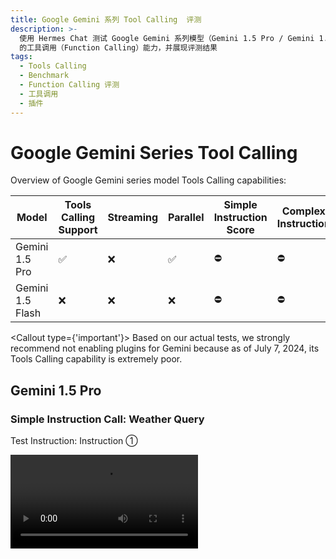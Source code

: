 ```yaml
---
title: Google Gemini 系列 Tool Calling  评测
description: >-
  使用 Hermes Chat 测试 Google Gemini 系列模型（Gemini 1.5 Pro / Gemini 1.5 Flash）
  的工具调用（Function Calling）能力，并展现评测结果
tags:
  - Tools Calling
  - Benchmark
  - Function Calling 评测
  - 工具调用
  - 插件
---
```


# Google Gemini Series Tool Calling

Overview of Google Gemini series model Tools Calling capabilities:

| Model            | Tools Calling Support | Streaming | Parallel | Simple Instruction Score | Complex Instruction |
| ---------------- | --------------------- | --------- | -------- | ------------------------ | ------------------- |
| Gemini 1.5 Pro   | ✅                     | ❌         | ✅        | ⛔                        | ⛔                   |
| Gemini 1.5 Flash | ❌                     | ❌         | ❌        | ⛔                        | ⛔                   |

<Callout type={'important'}>
  Based on our actual tests, we strongly recommend not enabling plugins for Gemini because as of
  July 7, 2024, its Tools Calling capability is extremely poor.
</Callout>

## Gemini 1.5 Pro

### Simple Instruction Call: Weather Query

Test Instruction: Instruction ①

<Video src="https://github.com/hermeslabs/lobe-chat/assets/28616219/a5a35431-2a15-4e79-97d5-502637f829bc" />

In the json output from Gemini, the name is incorrect, so Hermes Chat cannot recognize which plugin it called. (In the input, the name of the weather plugin is `realtime-weather____fetchCurrentWeather`, while Gemini returns `weather____fetchCurrentWeather`).

<Image alt="Tools Calling for Simple Instruction in Gemini 1.5 Pro" src="https://github.com/hermeslabs/lobe-chat/assets/28616219/1e077799-c25e-43c7-8492-c5c0bb9aed9b" />

<details>
  <summary>Original Tools Calling Output:</summary>

  ```yml
  [stream start] 2024-7-7 17:53:25.647
  [chunk 0] 2024-7-7 17:53:25.654
  {"candidates":[{"content":{"parts":[{"text":"好的"}],"role":"model"},"finishReason":"STOP","index":0}],"usageMetadata":{"promptTokenCount":95,"candidatesTokenCount":1,"totalTokenCount":96}}

  [chunk 1] 2024-7-7 17:53:26.288
  {"candidates":[{"content":{"parts":[{"text":"\n\n"}],"role":"model"},"finishReason":"STOP","index":0,"safetyRatings":[{"category":"HARM_CATEGORY_SEXUALLY_EXPLICIT","probability":"NEGLIGIBLE"},{"category":"HARM_CATEGORY_HATE_SPEECH","probability":"NEGLIGIBLE"},{"category":"HARM_CATEGORY_HARASSMENT","probability":"NEGLIGIBLE"},{"category":"HARM_CATEGORY_DANGEROUS_CONTENT","probability":"NEGLIGIBLE"}]}],"usageMetadata":{"promptTokenCount":95,"candidatesTokenCount":1,"totalTokenCount":96}}

  [chunk 2] 2024-7-7 17:53:26.336
  {"candidates":[{"content":{"parts":[{"functionCall":{"name":"weather____fetchCurrentWeather","args":{"city":"Hangzhou"}}},{"functionCall":{"name":"weather____fetchCurrentWeather","args":{"city":"Beijing"}}}],"role":"model"},"finishReasoSTOP","index":0,"safetyRatings":[{"category":"HARM_CATEGORY_SEXUALLY_EXPLICIT","probability":"NEGLIGIBLE"},{"category":"HARM_CATEGORY_HATE_SPEECH","probability":"NEGLIGIBLE"},{"category":"HARM_CATEGORY_HARASSMENT","probability":"NEGLIGIBLE"},{"category":"HARM_CATEGORY_DANGEROUS_CONTENT","probability":"NEGLIGIBLE"}]}],"usageMetadata":{"promptTokenCount":95,"candidatesTokenCount":79,"totalTokenCount":174}}

  [stream finished] total chunks: 3
  ```
</details>

### Complex Instruction Call: Image Generation

Test Instruction: Instruction ②

<Image alt="Tools Calling for Complex Instruction in Gemini 1.5 Pro" src="https://github.com/hermeslabs/lobe-chat/assets/28616219/a2454a60-3271-4786-861f-d49ceac1316e" />

When testing a set of complex instructions, Google throws an error directly:

```json
{
  "message": "[400 Bad Request] Invalid JSON payload received. Unknown name \"maxItems\" at 'tools[0].function_declarations[0].parameters.properties[0].value': Cannot find field.\nInvalid JSON payload received. Unknown name \"minItems\" at 'tools[0].function_declarations[0].parameters.properties[0].value': Cannot find field.\nInvalid JSON payload received. Unknown name \"default\" at 'tools[0].function_declarations[0].parameters.properties[1].value': Cannot find field.\nInvalid JSON payload received. Unknown name \"default\" at 'tools[0].function_declarations[0].parameters.properties[3].value': Cannot find field.\nInvalid JSON payload received. Unknown name \"default\" at 'tools[0].function_declarations[0].parameters.properties[4].value': Cannot find field. [{\"@type\":\"type.googleapis.com/google.rpc.BadRequest\",\"fieldViolations\":[{\"field\":\"tools[0].function_declarations[0].parameters.properties[0].value\",\"description\":\"Invalid JSON payload received. Unknown name \\\"maxItems\\\" at 'tools[0].function_declarations[0].parameters.properties[0].value': Cannot find field.\"},{\"field\":\"tools[0].function_declarations[0].parameters.properties[0].value\",\"description\":\"Invalid JSON payload received. Unknown name \\\"minItems\\\" at 'tools[0].function_declarations[0].parameters.properties[0].value': Cannot find field.\"},{\"field\":\"tools[0].function_declarations[0].parameters.properties[1].value\",\"description\":\"Invalid JSON payload received. Unknown name \\\"default\\\" at 'tools[0].function_declarations[0].parameters.properties[1].value': Cannot find field.\"},{\"field\":\"tools[0].function_declarations[0].parameters.properties[3].value\",\"description\":\"Invalid JSON payload received. Unknown name \\\"default\\\" at 'tools[0].function_declarations[0].parameters.properties[3].value': Cannot find field.\"},{\"field\":\"tools[0].function_declarations[0].parameters.properties[4].value\",\"description\":\"Invalid JSON payload received. Unknown name \\\"default\\\" at 'tools[0].function_declarations[0].parameters.properties[4].value': Cannot find field.\"}]}]"
}
```

The error above mentions that it does not support a schema containing `maxItems`, so Gemini 1.5 Pro is essentially unable to use the DallE plugin.

Related issues:

- [Support for minItems and maxItems for FunctionDeclarationSchemaType.ARRAY?](https://github.com/google-gemini/generative-ai-js/issues/200)
- [Gemini Models unusable when dalle plugin is enabled](https://github.com/hermeslabs/lobe-chat/issues/2537)

Based on the above two tests, Google's Tool Calling capability seems to be supported, but it is almost unusable in daily use. I personally think it is equivalent to false advertising.

## Gemini 1.5 Flash

### Simple Command: Weather Query

Test Command: Command ①

<Video src="https://github.com/hermeslabs/lobe-chat/assets/28616219/6cab77e8-d761-4a91-8325-a61748cebac1" />

Gemini 1.5 Flash is more abstract, and the call ends as soon as it is made. Combining the original output below, it can be seen that Gemini 1.5 Flash does not output Tool Calling data, so it can be considered completely unusable.

```yml
stream start] 2024-7-7 19:4:50.936
[chunk 0] 2024-7-7 19:4:50.943
{"candidates":[{"content":{"parts":[{"text":"Okay"}],"role":"model"},"finishReason":"STOP","index":0}],"usageMetadata":{"promptTokenCount":96,"candidatesTokenCount":1,"totalTokenCount":97}}

[chunk 1] 2024-7-7 19:4:52.209
{"candidates":[{"content":{"parts":[{"text":", please wait, I am checking the weather information for Hangzhou and Beijing."}],"role":"model"},"finishReason":"STOP","index":0,"safetyRatings":[{"category":"HARM_CATEGORY_SEXUALLY_EXPLICIT","probability":"NEGLIGIBLE"},{"category":"HARM_CATEGORY_HATE_SPEECH","probability":"NEGLIGIBLE"},{"category":"HARM_CATEGORY_HARASSMENT","probability":"NEGLIGIBLE"},{"category":"HARM_CATEGORY_DANGEROUS_CONTENT","probability":"NEGLIGIBLE"}]}],"usageMetadata":{"promptTokenCount":96,"candidatesTokenCount":16,"totalTokenCount":112}}

[chunk 2] 2024-7-7 19:4:53.288
{"candidates":[{"content":{"parts":[{"text":"\n"}],"role":"model"},"finishReason":"STOP","index":0,"safetyRatings":[{"category":"HARM_CATEGORY_SEXUALLY_EXPLICIT","probability":"NEGLIGIBLE"},{"category":"HARM_CATEGORY_HATE_SPEECH","probability":"NEGLIGIBLE"},{"category":"HARM_CATEGORY_HARASSMENT","probability":"NEGLIGIBLE"},{"category":"HARM_CATEGORY_DANGEROUS_CONTENT","probability":"NEGLIGIBLE"}]}],"usageMetadata":{"promptTokenCount":96,"candidatesTokenCount":16,"totalTokenCount":112}}

[stream finished] total chunks: 3
```

### Complex Command: Wenshengtu

Test Command: Command ②

This command, like the complex commands of Gemini 1.5 Pro, throws an error directly, so it will not be further elaborated.

